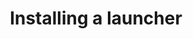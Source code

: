 ---
title: Installing a launcher
description: Installing a launcher in order to launch the game with mods.
---